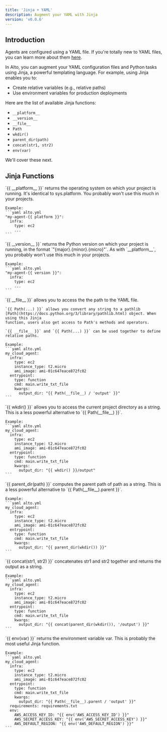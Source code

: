 ```yaml
---
title: 'Jinja + YAML'
description: Augment your YAML with Jinja
version: 'v0.0.6'
---
```


## Introduction

  Agents are configured using a YAML file. If you're totally new to YAML files, you can
  learn more about them [here](https://www.redhat.com/en/topics/automation/what-is-yaml).

  In Alto, you can augment your YAML configuration files and Python tasks using Jinja, a
  powerful templating language. For example, using Jinja enables you to:
  - Create relative variables (e.g., relative paths)
  - Use environment variables for production deployments

  Here are the list of available Jinja functions:
  - `__platform__`
  - `__version__`
  - `__file__`
  - `Path`
  - `wkdir()`
  - `parent_dir(path)`
  - `concat(str1, str2)`
  - `env(var)`

  We'll cover these next.

## Jinja Functions

  <Accordion title="__platform__">
    `{{ __platform__ }}` returns the operating system on which your project is running. It's
    identical to sys.platform. You probably won't use this much in your projects.

    Example:
    ```yaml alto.yml
    "my-agent-{{ platform }}":
      infra:
        type: ec2
        ...
    ```
  </Accordion>

  <Accordion title="__version__">
    `{{ __version__ }}` returns the Python version on which your project is running, in
    the format `"{major}.{minor}.{micro}"`. As with `__platform__`, you probably won't use
    this much in your projects.

    Example:
    ```yaml alto.yml
    "my-agent-{{ version }}":
      infra:
        type: ec2
        ...
    ```
  </Accordion>

  <Accordion title="__file__ and Path">
    `{{ __file__ }}` allows you to access the the path to the YAML file.
    
    `{{ Path(...) }}` allows you convert any string to a pathlib
    [Path](https://docs.python.org/3/library/pathlib.html) object. When using this Jinja
    function, users also get access to Path's methods and operators.
    
    `{{ __file__ }}` and `{{ Path(...) }}` can be used together to define relative paths.

    Example:
    ```yaml alto.yml
    my_cloud_agent:
      infra:
        type: ec2
        instance_type: t2.micro
        ami_image: ami-01c647eace872fc02
      entrypoint:
        type: function
        cmd: main.write_txt_file
        kwargs:
          output_dir: "{{ Path(__file__) / 'output' }}"
    ```
  </Accordion>

  <Accordion title="wkdir()">
    `{{ wkdir() }}` allows you to access the current project directory as a string. This is a
    less powerful alternative to `{{ Path(__file__) }}`.

    Example:
    ```yaml alto.yml
    my_cloud_agent:
      infra:
        type: ec2
        instance_type: t2.micro
        ami_image: ami-01c647eace872fc02
      entrypoint:
        type: function
        cmd: main.write_txt_file
        kwargs:
          output_dir: "{{ wkdir() }}/output"
    ```
  </Accordion>

  <Accordion title="parent_dir()">
    `{{ parent_dir(path) }}` computes the parent path of path as a string. This is a less
    powerful alternative to `{{ Path(__file__).parent }}`.

    Example:
    ```yaml alto.yml
    my_cloud_agent:
      infra:
        type: ec2
        instance_type: t2.micro
        ami_image: ami-01c647eace872fc02
      entrypoint:
        type: function
        cmd: main.write_txt_file
        kwargs:
          output_dir: "{{ parent_dir(wkdir()) }}"
    ```
  </Accordion>

  <Accordion title="concat()">
    `{{ concat(str1, str2) }}` concatenates str1 and str2 together and returns the 
    output as a string.

    Example:
    ```yaml alto.yml
    my_cloud_agent:
      infra:
        type: ec2
        instance_type: t2.micro
        ami_image: ami-01c647eace872fc02
      entrypoint:
        type: function
        cmd: main.write_txt_file
        kwargs:
          output_dir: "{{ concat(parent_dir(wkdir()), '/output') }}"
    ```
  </Accordion>

  <Accordion title="env()">
    `{{ env(var) }}` returns the environment variable var. This is probably the most 
    useful Jinja function.

    Example:
    ```yaml alto.yml
    my_cloud_agent:
      infra:
        type: ec2
        instance_type: t2.micro
        ami_image: ami-01c647eace872fc02
      entrypoint:
        type: function
        cmd: main.write_txt_file
        kwargs:
          output_dir: "{{ Path(__file__).parent / 'output' }}" 
      requirements: requirements.txt
      env:
        AWS_ACCESS_KEY_ID: "{{ env('AWS_ACCESS_KEY_ID') }}"
        AWS_SECRET_ACCESS_KEY: "{{ env('AWS_SECRET_ACCESS_KEY') }}"
        AWS_DEFAULT_REGION: "{{ env('AWS_DEFAULT_REGION') }}"
    ```
  </Accordion>
